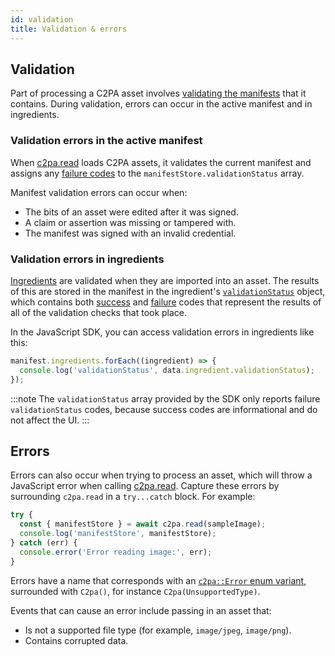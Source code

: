 ```yaml
---
id: validation
title: Validation & errors
---
```


## Validation

Part of processing a C2PA asset involves [validating the manifests](https://c2pa.org/specifications/specifications/1.0/specs/C2PA_Specification.html#_validation) that it contains. During validation, errors can occur in the active manifest and in ingredients.

### Validation errors in the active manifest

When [c2pa.read](../api/c2pa.c2pa#methods) loads C2PA assets, it validates the current manifest and assigns any [failure codes](https://c2pa.org/specifications/specifications/1.0/specs/C2PA_Specification.html#_failure_codes) to the `manifestStore.validationStatus` array.

Manifest validation errors can occur when:

- The bits of an asset were edited after it was signed.
- A claim or assertion was missing or tampered with.
- The manifest was signed with an invalid credential.

### Validation errors in ingredients

[Ingredients](../../introduction#key-concepts) are validated when they are imported into an asset. The results of this are stored in the manifest in the ingredient's [`validationStatus`](https://c2pa.org/specifications/specifications/1.0/specs/C2PA_Specification.html#_existing_manifests) object, which contains both [success](https://c2pa.org/specifications/specifications/1.0/specs/C2PA_Specification.html#_success_codes) and [failure](https://c2pa.org/specifications/specifications/1.0/specs/C2PA_Specification.html#_failure_codes) codes that represent the results of all of the validation checks that took place.

In the JavaScript SDK, you can access validation errors in ingredients like this:

```typescript
manifest.ingredients.forEach((ingredient) => {
  console.log('validationStatus', data.ingredient.validationStatus);
});
```

:::note
The `validationStatus` array provided by the SDK only reports failure `validationStatus` codes, because success codes are informational and do not affect the UI.
:::

## Errors

Errors can also occur when trying to process an asset, which will throw a JavaScript error when calling [c2pa.read](../api/c2pa.c2pa#methods). Capture these errors by surrounding `c2pa.read` in a `try...catch` block. For example:

```typescript
try {
  const { manifestStore } = await c2pa.read(sampleImage);
  console.log('manifestStore', manifestStore);
} catch (err) {
  console.error('Error reading image:', err);
}
```

Errors have a name that corresponds with an [`c2pa::Error` enum variant](https://docs.rs/c2pa/latest/c2pa/enum.Error.html), surrounded with `C2pa()`, for instance `C2pa(UnsupportedType)`.

Events that can cause an error include passing in an asset that:

- Is not a supported file type (for example, `image/jpeg`, `image/png`).
- Contains corrupted data.
